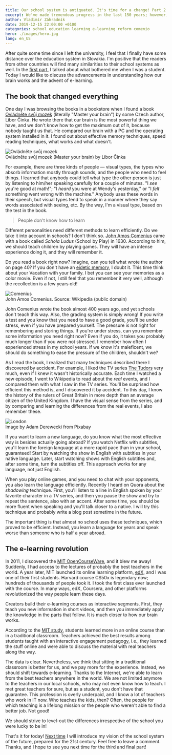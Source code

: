```yaml
---
title: Our school system is antiquated. It's time for a change! Part 2
excerpt: We've made tremendous progress in the last 150 years; however, the way we learn in schools didn't change much.
author: Vladimír Záhradník
date: 2019-12-15 22:00:00 +0100
categories: school education learning e-learning reform comenio
hero: ./images/hero.jpg
lang: en_US
---
```


After quite some time since I left the university, I feel that I finally have some distance over the education system in Slovakia. I'm positive that the readers from other countries will find many similarities to their school systems as well. In the [first part][part1], I talked about what bothered me when I was a student. Today I would like to discuss the advancements in understanding how our brain works and the advent of e-learning.

## The book that changed everything
One day I was browsing the books in a bookstore when I found a book [Ovládněte svůj mozek][ovladnete-mozek] (literally "Master your brain") by some Czech author, Libor Činka. He wrote there that our brain is the most powerful thing we have, and we don't know how to get the maximum out of it, because nobody taught us that. He compared our brain with a PC and the operating system installed in it. I found out about effective memory techniques, speed reading techniques, what works and what doesn't.

<div className="Image__Small">
  <img src="./images/ovladnete-svuj-mozek.jpg" alt="Ovládněte svůj mozek" />
  <figcaption>Ovládněte svůj mozek (Master your brain) by Libor Činka</figcaption>
</div>

For example, there are three kinds of people — visual types, the types who absorb information mostly through sounds, and the people who need to feel things. I learned that anybody could tell what type the other person is just by listening to him/her speaking carefully for a couple of minutes. "I *see* you're good at math!"; "I *heard* you were at Wendy's yesterday," or "I *felt* something went wrong with the machine." Anybody uses these words in their speech, but visual types tend to speak in a manner where they say words associated with seeing, etc. By the way, I'm a visual type, based on the test in the book.

> People don't know how to learn

Different personalities need different methods to learn efficiently. Do we take it into account in schools? I don't think so. [John Amos Comenius][comenius] came with a book called *Schola Ludus* (School by Play) in 1630. According to him, we should teach children by playing games. They will have an intense experience doing it, and they will remember it.

Do you read a book right now? Imagine, can you tell what wrote the author on page 40? If you don't have an [eidetic memory][eidetic], I doubt it. This time think about your Vacation with your family. I bet you can see your memories as a color movie. Even if not, I still feel that you remember it very well, although the recollection is a few years old!

<div className="Image__Small">
  <img src="./images/comenius.jpg" alt="Comenius" />
  <figcaption>John Amos Comenius. Source: Wikipedia (public domain)</figcaption>
</div>

John Comenius wrote the book almost 400 years ago, and yet schools don't teach this way. Also, the grading system is simply wrong! If you write a test and you know that you need to have a good grade, you'll be under stress, even if you have prepared yourself. The pressure is not right for remembering and storing things. If you're under stress, can you remember some information you need right now? Even if you do, it takes you probably much longer than if you were not stressed. I remember how often I experienced stress in my school years. If we know it's maleficent, we should do something to ease the pressure of the children, shouldn't we?

As I read the book, I realized that many techniques described there I discovered by accident. For example, I liked the TV series [The Tudors][the-tudors] very much, even if I knew it wasn't historically accurate. Each time I watched a new episode, I went to Wikipedia to read about the *real* events, and I compared them with what I saw in the TV series. You'll be surprised how efficient this method is, and I discovered it by accident. To this day, I know the history of the rulers of Great Britain in more depth than an average citizen of the United Kingdom. I have the visual sense from the series, and by comparing and learning the differences from the real events, I also remember these.

<div className="Image__Large">
  <img src="./images/london-parliament.jpg" alt="London" />
  <figcaption>Image by Adam Derewecki from Pixabay</figcaption>
</div>

If you want to learn a new language, do you know what the most effective way is besides actually going abroad? If you watch Netflix with subtitles, you'll learn the foreign language at a more rapid pace than in your school, guaranteed! Start by watching the show in English with subtitles in your native language. Later, start watching shows with English subtitles and, after some time, turn the subtitles off. This approach works for any language, not just English.

When you play online games, and you need to chat with your opponents, you also learn the language efficiently. Recently I heard on Quora about the *shadowing* technique. First, you'll listen to a line in English spoken by your favorite character in a TV series, and then you pause the show and try to repeat the sentence, also with an accent. After some time, you should be more fluent when speaking and you'll talk closer to a native. I will try this technique and probably write a blog post sometime in the future.

The important thing is that almost no school uses these techniques, which proved to be efficient. Instead, you learn a language for years and speak worse than someone who is half a year abroad.

## The e-learning revolution
In 2011, I discovered the [MIT OpenCourseWare][ocw], and it blew me away! Suddenly, I had access to the lectures of probably the best teachers in the world. A year later, MIT launched its online learning platform, [edX][edx], and I was one of their first students. Harvard course CS50x is legendary now; hundreds of thousands of people took it. I took the first class ever launched with the course. In many ways, edX, Coursera, and other platforms revolutionized the way people learn these days.

Creators build their e-learning courses as interactive segments. First, they teach you new information in short videos, and then you immediately apply the knowledge in the parts that follow. It is much closer to how our brain works.

According to the [MIT study][mit-study], students learned more in an online course than in a traditional classroom. Teachers achieved the best results among students taught with an interactive engagement pedagogy, i.e., they learned the stuff online and were able to discuss the material with real teachers along the way.

The data is clear. Nevertheless, we think that sitting in a traditional classroom is better for us, and we pay more for the experience. Instead, we should shift towards e-learning. Thanks to the Internet, we're able to learn from the best teachers anywhere in the world. We are not limited anymore to the teachers in our local schools, who may not even know how to teach. I met great teachers for sure, but as a student, you don't have that guarantee. This profession is overly underpaid, and I know a lot of teachers who work in IT now. Who teaches the kids, then? Often, the people for which teaching is a lifelong mission or the people who weren't able to find a better job. Not good!

We should strive to level-out the differences irrespective of the school you were lucky to be in!

That's it for today! [Next time][part3] I will introduce my vision of the school system of the future, prepared for the 21st century. Feel free to leave a comment. Thanks, and I hope to see you next time for the third and final part!

[//]: # (Used references)
[part1]: https://www.zahradnik.io/our-school-system-is-antiquated.-it's-time-for-a-change!-part-1
[ovladnete-mozek]: https://eshop.liborcinka.cz/produkt/ovladnete-svuj-mozek-libor-cinka
[comenius]: https://en.wikipedia.org/wiki/John_Amos_Comenius
[eidetic]: https://en.wikipedia.org/wiki/Eidetic_memory
[the-tudors]: https://www.imdb.com/title/tt0758790
[ocw]:https://ocw.mit.edu/index.htm
[edx]: https://www.edx.org
[mit-study]: https://blog.edx.org/comparing-effectiveness-learning-moocs
[part3]: https://www.zahradnik.io/our-school-system-is-antiquated.-it's-time-for-a-change!-part-3